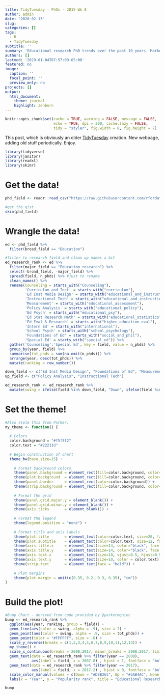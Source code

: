 ```yaml
---
title: TidyTuesday - PhDs - 2019 Wk 8
author: admin
date: '2020-02-13'
slug:  
categories: []
tags:
  - R
  - TidyTuesday
subtitle: ''
summary: 'Educational research PhD trends over the past 10 years. Marked increases in inst.tech and policy analysis. Declines in some interesting areas. Thank you for the code @parkermquinn'
authors: []
lastmod: '2020-01-04T07:57:09-05:00'
featured: no
image:
  caption: ''
  focal_point: ''
  preview_only: no
projects: []
output: 
  html_document:
    theme: journal
    highlight: zenburn
---
```

```r
knitr::opts_chunk$set(cache = TRUE, warning = FALSE, message = FALSE, 
                      echo = TRUE, dpi = 300, cache.lazy = FALSE,
                      tidy = "styler", fig.width = 8, fig.height = 7)
```

This post, which is obviously an older [TidyTuesday](https://github.com/rfordatascience/tidytuesday/tree/master/data/2019) creation. New webpage, adding old stuff periodically. Enjoy.

```r
library(tidyverse)
library(janitor)
library(readxl)
library(skimr)
```

# Get the data!

```r
phd_field <- readr::read_csv("https://raw.githubusercontent.com/rfordatascience/tidytuesday/master/data/2019/2019-02-19/phd_by_field.csv")

#get the gist
skim(phd_field)
```

# Wrangle the data!
```r
ed <- phd_field %>%
  filter(broad_field == "Education")

#filter to research field and clean up names a bit
ed_research_rank <- ed %>%
  filter(major_field == "Education research") %>%
  select(-broad_field, -major_field) %>%
  spread(field, n_phds) %>% #just to rename
  clean_names() %>%
  rename(Counseling = starts_with("Counseling"),
         'Curriculum and Inst' = starts_with("curriculum"),
         'Ed Inst Media Design' = starts_with("educational_and_instructional_media_design"),
         'Instructional Tech' = starts_with("educational_and_instructional_technology"),
         'Measurement' = starts_with("educational_assessment"),
         'Policy Analysis' = starts_with("educational_policy"),
         'Ed Psych' = starts_with("educational_psy"),
         'Ed Stat Research Meth' = starts_with("educational_statistics"),
         'Ed Eval & Research' = starts_with("higher_education_eval"),
         'Intern Ed' = starts_with("international"),
         'School Psych' = starts_with("school_psychology"),
         'Foundations of Ed' = starts_with("social_and_phil"),
         'Special Ed' = starts_with("special_ed")) %>%
  gather('Counseling':'Special Ed', key = field, value = n_phds) %>%
  group_by(year, field) %>%
  summarise(tot_phds = sum(na.omit(n_phds))) %>%
  arrange(year, desc(tot_phds)) %>%
  mutate(ranking = row_number())

down_field <- c("Ed Inst Media Design", "Foundations of Ed", "Measurement")
up_field <- c("Policy Analysis", "Instructional Tech")

ed_research_rank <- ed_research_rank %>%
  mutate(swing = ifelse(field %in% down_field, "Down", ifelse(field %in% up_field, "Up", ifelse(field == "Ed Psych", "EdPsych", "None"))))
```

# Set the theme!

```r
#Also stole this from Parker.
my_theme <- function() {
  
  # Colors
  color.background = "#f5f5f2"
  color.text = "#22211d"
  
  # Begin construction of chart
  theme_bw(base_size=15) +
    
    # Format background colors
    theme(panel.background = element_rect(fill=color.background, color=color.background)) +
    theme(plot.background  = element_rect(fill=color.background, color=color.background)) +
    theme(panel.border     = element_rect(color=color.background)) +
    theme(strip.background = element_rect(fill=color.background, color=color.background)) +
    
    # Format the grid
    theme(panel.grid.major.y = element_blank()) +
    theme(panel.grid.minor.y = element_blank()) +
    theme(axis.ticks       = element_blank()) +
    
    # Format the legend
    theme(legend.position = "none") +
    
    # Format title and axis labels
    theme(plot.title       = element_text(color=color.text, size=20, face = "bold.italic")) +
    theme(plot.subtitle    = element_text(color=color.text, size=12, face = "italic")) + 
    theme(axis.title.x     = element_text(size=14, color="black", face = "bold")) +
    theme(axis.title.y     = element_text(size=14, color="black", face = "bold", vjust=1.25)) +
    theme(axis.text.x      = element_text(size=10, vjust=0.5, hjust=0.5, color = color.text)) +
    theme(axis.text.y      = element_text(size=10, color = color.text)) +
    theme(strip.text       = element_text(face = "bold")) +
    
    # Plot margins
    theme(plot.margin = unit(c(0.35, 0.2, 0.3, 0.35), "cm"))
}  
```

# Build the plot! 

```r
#Bump Chart - derived from code provided by @parkermquinn 
bump <- ed_research_rank %>%
  ggplot(aes(year, ranking, group = field)) + 
  geom_line(aes(color = swing, alpha = .9), size = 2) + 
  geom_point(aes(color = swing, alpha = .9, size = tot_phds)) + 
  geom_point(color = "#FFFFFF", size = .6) + 
  scale_y_reverse(breaks = c(1,2,3,4,5,6,7,8,9,10,11,12,13)) + 
  my_theme() +
  scale_x_continuous(breaks = 2008:2017, minor_breaks = 2008:2017, limits = c(2007, 2018)) + 
  geom_text(data = ed_research_rank %>% filter(year == 2008),
            aes(label = field, x = 2007.8) , hjust = 1, fontface = "bold", color = "#888888", size = 3) +
  geom_text(data = ed_research_rank %>% filter(year == 2017),
            aes(label = field, x = 2017.2) , hjust = 0, fontface = "bold", color = "#888888", size = 3) + 
  scale_color_manual(values = c(Down = "#D8B365", Up = "#5AB4AC", None = "gray", EdPsych = "#FA8072")) + 
  labs(x = "Year", y = "Popularity rank", title = "Educational Research PhDs awarded by field")

bump
```



